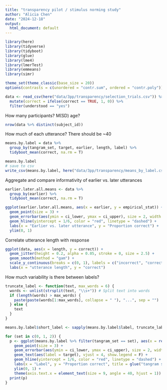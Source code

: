 ```yaml
---
title: "transparency pilot / stimulus norming study"
author: "Alicia Chen"
date: "2024-12-18"
output:
  html_document: default
---
```


```r
library(here)
library(tidyverse)
library(tidyboot)
library(glue)
library(lme4)
library(lmerTest)
library(emmeans)
library(simr)

theme_set(theme_classic(base_size = 20))
options(contrasts = c(unordered = "contr.sum", ordered = "contr.poly"))
```

```r
data <- read_csv(here("data/3pp/transparency/selection_trials.csv")) %>% 
  mutate(correct = ifelse(correct == TRUE, 1, 0)) %>% 
  filter(understood == "yes")
```
How many participants? M(SD) age? 

```r
nrow(data %>% distinct(subject_id))
```


How much of each utterance? There should be ~40

```r
means.by.label = data %>% 
  group_by(tangram_set, target, earlier, length, label) %>% 
  tidyboot_mean(correct, na.rm = T)

means.by.label
# save to csv
write_csv(means.by.label, here("data/3pp/transparency/means_by_label.csv"))
```

Aggregate and compare informativity of earlier vs. later utterances

```r
earlier.later.all.means <- data %>% 
  group_by(earlier) %>% 
  tidyboot_mean(correct, na.rm = T)
```

```r
ggplot(earlier.later.all.means, aes(x = earlier, y = empirical_stat)) +
  geom_point(size = 3) +
  geom_errorbar(aes(ymin = ci_lower, ymax = ci_upper), size = 2, width = 0.0) +
  geom_hline(yintercept = 1/6, color = "red", linetype = "dashed") +
  labs(x = "Earlier vs. later utterance", y = "Proportion correct") +
  ylim(0, 1)
```

Correlate utterance length with response

```r
ggplot(data, aes(x = length, y = correct)) +
  geom_jitter(height = 0.2, alpha = 0.05, stroke = 0, size = 2.5) +
  geom_smooth(method = "gam") +
  scale_y_continuous(breaks = c(0, 1), labels = c("incorrect", "correct")) +
  labs(x = "utterance length", y = "correct")
```
How much variability is there between labels? 

```r
truncate_label <- function(text, max_words = 6) {
  words <- unlist(strsplit(text, "\\s+")) # Split text into words
  if (length(words) > max_words) {
    paste(paste(words[1:max_words], collapse = " "), "...", sep = "")
  } else {
    text
  }
}

means.by.label$short_label <- sapply(means.by.label$label, truncate_label)

for (set in c(0, 1, 2)) {
  p <- ggplot(means.by.label %>% filter(tangram_set == set), aes(x = reorder(short_label, empirical_stat), y = empirical_stat, color = earlier)) +
    geom_point(size = 3) +
    geom_errorbar(aes(ymin = ci_lower, ymax = ci_upper), size = 2, width = 0.0) +
    geom_text(aes(label = target), vjust = 4, show.legend = F) +
    geom_hline(yintercept = 1/6, color = "red", linetype = "dashed") +
    labs(x = "Label", y = "Proportion correct", title = glue("tangram set {set}")) +
    ylim(0, 1) +
    theme(axis.text.x = element_text(size = 9, angle = 40, hjust = 1))
  print(p)
}
```





